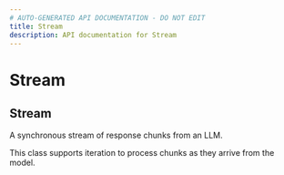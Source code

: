 ```yaml
---
# AUTO-GENERATED API DOCUMENTATION - DO NOT EDIT
title: Stream
description: API documentation for Stream
---
```


# Stream

## <ApiType type="Class" path="stream" symbolName="Stream" /> Stream

A synchronous stream of response chunks from an LLM.

This class supports iteration to process chunks as they arrive from the model.

